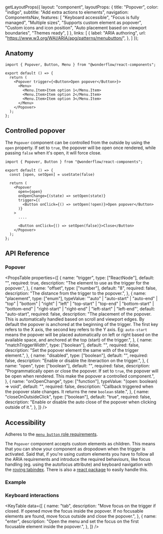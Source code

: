 
  getLayoutProps({
    layout: "component",
    layoutProps: {
      title: "Popover",
      color: "indigo",
      subtitle: "Add extra actions to elements",
      navigation: ComponentsNav,
      features: [
        "Keyboard accessible",
        "Focus is fully managed",
        "Multiple sizes",
        "Supports custom element as popover",
        "Custom icons and icon position",
        "Auto placement based on viewport boundaries",
        "Themes ready",
      ]
    },
    links: [
      {
        label: "ARIA authoring",
        url: "https://www.w3.org/WAI/ARIA/apg/patterns/menubutton/",
      },
    ]
  });


<LiveArea>
  <Example />
</LiveArea>

## Anatomy

```tsx lines="1,5-11"
import { Popover, Button, Menu } from "@wonderflow/react-components";

export default () => {
  return (
    <Popover trigger={<Button>Open popover</Button>}>
      <Menu>
        <Menu.Item>Item option 1</Menu.Item>
        <Menu.Item>Item option 2</Menu.Item>
        <Menu.Item>Item option 3</Menu.Item>
      </Menu>
    </Popover>
  );
};
```

## Controlled popover

The `Popover` component can be controlled from the outside by using the `open` property. If set to `true`, the popover will be open once rendered, while passing `false` when it's open, it will force close.


<LiveArea>
  <ControlledExample />
</LiveArea>

```tsx lines="4,7-12,15-17"
import { Popover, Button } from "@wonderflow/react-components";

export default () => {
  const [open, setOpen] = useState(false)

  return (
    <Popover
      open={open}
      onOpenChange={(state) => setOpen(state)}
      trigger={(
        <Button onClick={() => setOpen(!open)}>Open popover</Button>
      )}
    >
      ....

      <Button onClick={() => setOpen(false)}>Close</Button>
    </Popover>
  );
};
```

## API Reference

### Popover

<PropsTable
  properties={[
    {
      name: "trigger",
      type: ["ReactNode"],
      default: "",
      required: true,
      description: "The element to use as the trigger for the popover.",
    },
    {
      name: "offset",
      type: ["number"],
      default: "8",
      required: false,
      description: "The distance from the trigger to the popover.",
    },
    {
      name: "placement",
      type: ["enum"],
      typeValue: '"auto" | "auto-start" | "auto-end" | "top" | "bottom" | "right" | "left" | "top-start" | "top-end" | "bottom-start" | "bottom-end" | "right-start" | "right-end" | "left-start" | "left-end"',
      default: "auto-start",
      required: false,
      description:
        "The placement of the popover. This is automatically handled based on scroll and viewport edges. By default the popover is anchored at the beginning of the trigger. The first key refers to the X axis, the second key refers to the Y axis. Eg: `auto-start` means the popover will be placed automatically on left or right based on the available space, and anchored at the top (start) of the trigger.",
    },
    {
      name: "matchTriggerWidth",
      type: ["boolean"],
      default: "",
      required: false,
      description: "Set the popover element the same with of the trigger element.",
    },
    {
      name: "disabled",
      type: ["boolean"],
      default: "",
      required: false,
      description: "Enable or disable the itneraction on the trigger.",
    },
    {
      name: "open",
      type: ["boolean"],
      default: "",
      required: false,
      description: "Programmatically open or close the popover. If set to `true`, the popover will be open when rendered. This make the popover a controlled component.",
    },
    {
      name: "onOpenChange",
      type: ["function"],
      typeValue: "(open: boolean) => void",
      default: "",
      required: false,
      description: "Callback triggered when the popover state changes. It returns the new `boolean` state.",
    },
    {
      name: "closeOnOutsideClick",
      type: ["boolean"],
      default: "true",
      required: false,
      description: "Enable or disable the auto close of the popover when clicking outside of it.",
    },
  ]}
/>

## Accessibility

Adheres to the [`menu button` role requirements](https://www.w3.org/TR/wai-aria-practices-1.2/#menubutton).

The `Popover` component accepts custom elements as children. This means that you can show your component as dropodown when the trigger is activated. Said that, if you're using custom elements you have to follow all the ARIA requirements and introduce the required behaviours, like focus handling (eg. using the autofocus attribute) and keyboard navigation with the [roving tabindex](https://developers.google.com/web/fundamentals/accessibility/focus/using-tabindex). There is also a [react package](https://www.npmjs.com/package/react-roving-tabindex) to easily handle this.

### Example

<LiveArea minHeight="400px">
  <CustomExample />
</LiveArea>

### Keyboard interactions

<KeyTable
  data={[
    {
      name: "tab",
      description:
        "Move focus on the trigger if closed. If opened move the focus inside the popover. If no focusable elements are found, move focus outside and close the popover.",
    },
    {
      name: "enter",
      description:
        "Open the menu and set the focus on the first focusable element inside the popover.",
    },
  ]}
/>
